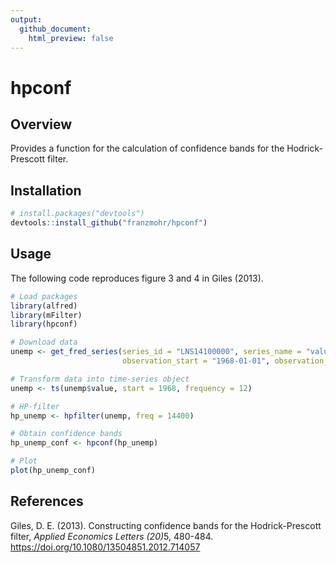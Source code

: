 ```yaml
---
output:
  github_document:
    html_preview: false
---
```


# hpconf

## Overview

Provides a function for the calculation of confidence bands for the Hodrick-Prescott filter.

## Installation

```r
# install.packages("devtools")
devtools::install_github("franzmohr/hpconf")
```

## Usage

The following code reproduces figure 3 and 4 in Giles (2013).

```r
# Load packages
library(alfred)
library(mFilter)
library(hpconf)

# Download data
unemp <- get_fred_series(series_id = "LNS14100000", series_name = "value",
                         observation_start = "1968-01-01", observation_end = "2012-03-01")

# Transform data into time-series object
unemp <- ts(unemp$value, start = 1968, frequency = 12)

# HP-filter
hp_unemp <- hpfilter(unemp, freq = 14400)

# Obtain confidence bands
hp_unemp_conf <- hpconf(hp_unemp)

# Plot
plot(hp_unemp_conf)
```

## References

Giles, D. E. (2013). Constructing confidence bands for the Hodrick-Prescott filter, <em>Applied Economics Letters (20)</em>5, 480-484. <https://doi.org/10.1080/13504851.2012.714057>